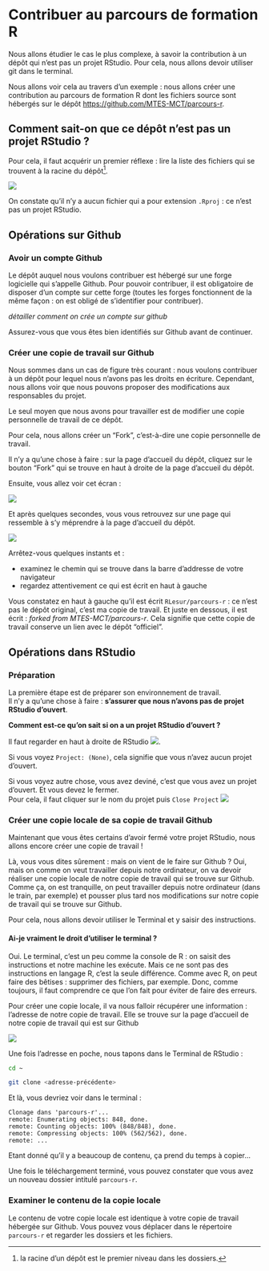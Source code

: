 # Contribuer au parcours de formation R

Nous allons étudier le cas le plus complexe, à savoir la contribution à un dépôt qui n'est pas un projet RStudio. Pour cela, nous allons devoir utiliser git dans le terminal.

Nous allons voir cela au travers d'un exemple : nous allons créer une contribution au parcours de formation R dont les fichiers source sont hébergés sur le dépôt <https://github.com/MTES-MCT/parcours-r>.

## Comment sait-on que ce dépôt n'est pas un projet RStudio ?

Pour cela, il faut acquérir un premier réflexe : lire la liste des fichiers qui se trouvent à la racine du dépôt^[la racine d'un dépôt est le premier niveau dans les dossiers.].

![](accueil-repo.png)

On constate qu'il n'y a aucun fichier qui a pour extension `.Rproj` : ce n'est pas un projet RStudio.

## Opérations sur Github

### Avoir un compte Github

Le dépôt auquel nous voulons contribuer est hébergé sur une forge logicielle qui s'appelle Github. Pour pouvoir contribuer, il est obligatoire de disposer d'un compte sur cette forge (toutes les forges fonctionnent de la même façon : on est obligé de s'identifier pour contribuer).

_détailler comment on crée un compte sur github_

Assurez-vous que vous êtes bien identifiés sur Github avant de continuer.

### Créer une copie de travail sur Github

Nous sommes dans un cas de figure très courant : nous voulons contribuer à un dépôt pour lequel nous n'avons pas les droits en écriture. Cependant, nous allons voir que nous pouvons proposer des modifications aux responsables du projet. 

Le seul moyen que nous avons pour travailler est de modifier une copie personnelle de travail de ce dépôt.

Pour cela, nous allons créer un "Fork", c'est-à-dire une copie personnelle de travail. 

Il n'y a qu'une chose à faire : sur la page d'accueil du dépôt, cliquez sur le bouton "Fork" qui se trouve en haut à droite de la page d'accueil du dépôt.

Ensuite, vous allez voir cet écran :

![](forking.png)

Et après quelques secondes, vous vous retrouvez sur une page qui ressemble à s'y méprendre à la page d'accueil du dépôt.

![](accueil-fork.png)

Arrêtez-vous quelques instants et :

- examinez le chemin qui se trouve dans la barre d'addresse de votre navigateur
- regardez attentivement ce qui est écrit en haut à gauche

Vous constatez en haut à gauche qu'il est écrit `RLesur/parcours-r` : ce n'est pas le dépôt original, c'est ma copie de travail. Et juste en dessous, il est écrit : _forked from MTES-MCT/parcours-r_. Cela signifie que cette copie de travail conserve un lien avec le dépôt "officiel".

## Opérations dans RStudio

### Préparation 

La première étape est de préparer son environnement de travail.  
Il n'y a qu'une chose à faire : **s'assurer que nous n'avons pas de projet RStudio d'ouvert**.  

**Comment est-ce qu'on sait si on a un projet RStudio d'ouvert ?**

Il faut regarder en haut à droite de RStudio ![](projet-rs.png).

Si vous voyez `Project: (None)`, cela signifie que vous n'avez aucun projet d'ouvert.

Si vous voyez autre chose, vous avez deviné, c'est que vous avez un projet d'ouvert. Et vous devez le fermer.  
Pour cela, il faut cliquer sur le nom du projet puis `Close Project` ![](fermer-projet.png)

### Créer une copie locale de sa copie de travail Github

Maintenant que vous êtes certains d'avoir fermé votre projet RStudio, nous allons encore créer une copie de travail !

Là, vous vous dites sûrement : mais on vient de le faire sur Github ? Oui, mais on comme on veut travailler depuis notre ordinateur, on va devoir réaliser une copie locale de notre copie de travail qui se trouve sur Github. Comme ça, on est tranquille, on peut travailler depuis notre ordinateur (dans le train, par exemple) et pousser plus tard nos modifications sur notre copie de travail qui se trouve sur Github.

Pour cela, nous allons devoir utiliser le Terminal et y saisir des instructions.

::::card
<h4 class="card-title"> Ai-je vraiment le droit d'utiliser le terminal ? </h4>
:::card-body
Oui. Le terminal, c'est un peu comme la console de R : on saisit des instructions et notre machine les exécute. Mais ce ne sont pas des instructions en langage R, c'est la seule différence. Comme avec R, on peut faire des bêtises : supprimer des fichiers, par exemple. Donc, comme toujours, il faut comprendre ce que l'on fait pour éviter de faire des erreurs.
:::
::::

Pour créer une copie locale, il va nous falloir récupérer une information : l'adresse de notre copie de travail. Elle se trouve sur la page d'accueil de notre copie de travail qui est sur Github 

![](fork_url.png)

Une fois l'adresse en poche, nous tapons dans le Terminal de RStudio : 

```bash
cd ~

git clone <adresse-précédente>
```

Et là, vous devriez voir dans le terminal :

```
Clonage dans 'parcours-r'...
remote: Enumerating objects: 848, done.
remote: Counting objects: 100% (848/848), done.
remote: Compressing objects: 100% (562/562), done.
remote: ...
```

Etant donné qu'il y a beaucoup de contenu, ça prend du temps à copier...

Une fois le téléchargement terminé, vous pouvez constater que vous avez un nouveau dossier intitulé `parcours-r`.

### Examiner le contenu de la copie locale

Le contenu de votre copie locale est identique à votre copie de travail hébergée sur Github. Vous pouvez vous déplacer dans le répertoire `parcours-r` et regarder les dossiers et les fichiers.

